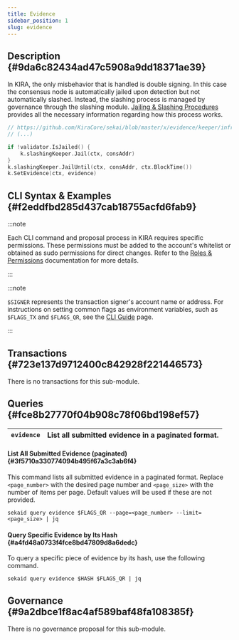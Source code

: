 ```yaml
---
title: Evidence
sidebar_position: 1
slug: evidence
---
```





## Description {#9da6c82434ad47c5908a9dd18371ae39}


In KIRA, the only misbehavior that is handled is double signing. In this case the consensus node is automatically jailed upon detection but not automatically slashed. Instead, the slashing process is managed by governance through the slashing module. [Jailing & Slashing Procedures](/docs/backend---sekai/modules/slashing/jailing--slashing-procedures) provides all the necessary information regarding how this process works.


```go
// https://github.com/KiraCore/sekai/blob/master/x/evidence/keeper/infraction.go
// (...)

if !validator.IsJailed() {
    k.slashingKeeper.Jail(ctx, consAddr)
}
k.slashingKeeper.JailUntil(ctx, consAddr, ctx.BlockTime())
k.SetEvidence(ctx, evidence)
```


## CLI Syntax & Examples {#f2eddfbd285d437cab18755acfd6fab9}


:::note

Each CLI command and proposal process in KIRA requires specific permissions. These permissions must be added to the account's whitelist or obtained as sudo permissions for direct changes. Refer to the [Roles & Permissions](/docs/backend---sekai/modules/governance/roles--permissions) documentation for more details. 

:::




:::note

`$SIGNER` represents the transaction signer's account name or address. For instructions on setting common flags as environment variables, such as `$FLAGS_TX` and `$FLAGS_QR`, see the [CLI Guide](/docs/backend---sekai/cli-guide) page.

:::




<Tabs>
<TabItem value="transactions " label="Transactions ">


## Transactions  {#723e137d9712400c842928f221446573}


There is no transactions for this sub-module.



</TabItem>
<TabItem value="queries" label="Queries">


## Queries {#fce8b27770f04b908c78f06bd198ef57}


|  `evidence` | List all submitted evidence in a paginated format. |
| ----------- | -------------------------------------------------- |


#### List All Submitted Evidence (paginated) {#3f5710a330774094b495f67a3c3ab6f4}


This command lists all submitted evidence in a paginated format. Replace `<page_number>` with the desired page number and `<page_size>` with the number of items per page. Default values will be used if these are not provided.


```shell
sekaid query evidence $FLAGS_QR --page=<page_number> --limit=<page_size> | jq
```


#### Query Specific Evidence by Its Hash {#a4fd48a0733f4fce8bd47809d8a6dedc}


To query a specific piece of evidence by its hash, use the following command.


```shell
sekaid query evidence $HASH $FLAGS_QR | jq
```



</TabItem>
<TabItem value="governance" label="Governance">


## Governance {#9a2dbce1f8ac4af589baf48fa108385f}


There is no governance proposal for this sub-module.



</TabItem></Tabs>

